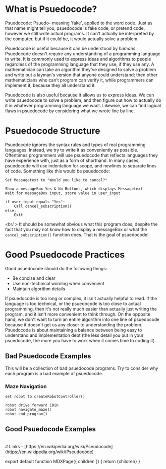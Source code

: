 
# What is Psuedocode?
Psuedocode: Psuedo- meaning 'fake', applied to the word code. Just as that name might tell you, psuedocode is fake code, or pretend code,
however we still write actual programs. It can't actually be interpreted by the computer, but if it could be, it would actually solve a
problem. 

Psuedocode is useful because it can be understood by *humans*. Psuedocode doesn't require any understanding of a programming language to
write. It is commonly used to express ideas and algorithms to people regardless of the programming language that they use, if they use any.
A mathematician can take an algorithm they've designed to solve a problem and write out a layman's version that anyone could understand;
then other mathematicians who can't program can verify it, while programmers can implement it, because they all understand it.

Psuedocode is also useful because it allows us to express ideas. We can write psuedocode to solve a problem, and then figure out how to
actually do it in whatever programming language we want. Likewise, we can find logical flaws in psuedocode by considering what we wrote
line by line. 

# Psuedocode Structure
Psuedocode ignores the syntax rules and types of real programming languages. Instead, we try to write it as conveniently as possible.
Oftentimes programmers will use psuedocode that reflects languages they have experience with, just as a form of shorthand. In many cases,
psuedocode will use indentation for scope, and newlines to separate lines of code. Something like this would be psuedocode:

```
Set Messagetext to "Would you like to cancel?"

Show a messageBox Yes & No Buttons, which displays Messagetext
Wait for messageBox input, store value in user_input

if user_input equals "Yes":
    Call cancel_subscription()
else:
    Exit
```

<br/ >
It should be somewhat obvious what this program does, despite the fact that you may not know how to display a messageBox or what the
```cancel_subscription()``` function does. That is the goal of psuedocode!

# Good Psuedocode Practices
Good psuedocode should do the following things:
 - Be concise and clear
 - Use non-technical wording when convenient
 - Maintain algorithm details

If psuedocode is too long or complex, it isn't actually helpful to read. If the language is too technical, or the psuedocode is too close to
actual programming, then it's not really much easier than actually just writing the program, and it isn't more convenient to think through.
On the opposite hand, we don't want to turn an entire algorithm into one line of psuedocode because it doesn't get us any closer to
understanding the problem. Psuedocode is about maintaining a balance between being easy to understand and implementation debt (the less
detail you put in your psuedocode, the more you have to work when it comes time to coding it).

## Bad Psuedocode Examples
This will be a collection of bad psuedocode programs. Try to consider why each program is a bad example of psuedocode. 

### Maze Navigation
```
set robot to createRobotController()

robot drive forward 10in
robot navigate_maze()
robot end_program()
```

## Good Psuedocode Examples

<br />
# Links
 - [https://en.wikipedia.org/wiki/Pseudocode](https://en.wikipedia.org/wiki/Pseudocode)

export default function MDXPage({ children }) {
  return <MdxLayout>{children}</MdxLayout>
}